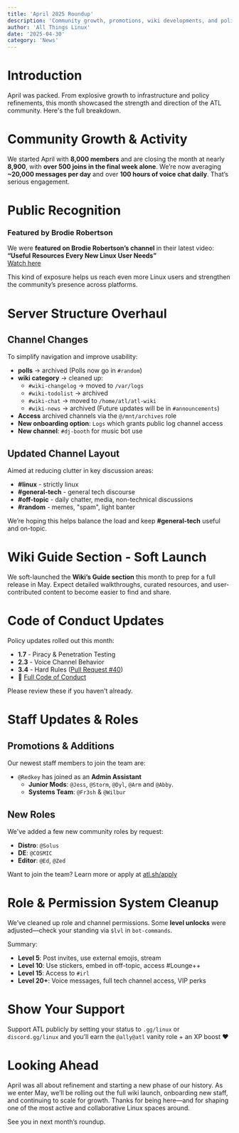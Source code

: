 ```yaml
---
title: 'April 2025 Roundup'
description: 'Community growth, promotions, wiki developments, and policy updates from April 2025.'
author: 'All Things Linux'
date: '2025-04-30'
category: 'News'
---
```


# Introduction

April was packed. From explosive growth to infrastructure and policy refinements, this month showcased the strength and direction of the ATL community. Here's the full breakdown.

# Community Growth & Activity

We started April with **8,000 members** and are closing the month at nearly **8,900**, with **over 500 joins in the final week alone**. We’re now averaging **~20,000 messages per day** and over **100 hours of voice chat daily**. That’s serious engagement.

# Public Recognition

### Featured by Brodie Robertson

We were **featured on Brodie Robertson’s channel** in their latest video:  
**“Useful Resources Every New Linux User Needs”**  
[Watch here](https://www.youtube.com/watch?v=jxhMA0G2_MA)

This kind of exposure helps us reach even more Linux users and strengthen the community’s presence across platforms.

# Server Structure Overhaul

## Channel Changes

To simplify navigation and improve usability:

- **polls** → archived (Polls now go in `#random`)
- **wiki category** → cleaned up:
  - `#wiki-changelog` → moved to `/var/logs`
  - `#wiki-todolist` → archived
  - `#wiki-chat` → moved to `/home/atl/atl-wiki`
  - `#wiki-news` → archived (Future updates will be in `#announcements`)
- **Access** archived channels via the `@/mnt/archives` role
- **New onboarding option**: `Logs` which grants public log channel access
- **New channel**: `#dj-booth` for music bot use

## Updated Channel Layout

Aimed at reducing clutter in key discussion areas:

- **#linux** - strictly linux
- **#general-tech** - general tech discourse
- **#off-topic** - daily chatter, media, non-technical discussions
- **#random** - memes, "spam", light banter

We’re hoping this helps balance the load and keep **#general-tech** useful and on-topic.

# Wiki Guide Section - Soft Launch

We soft-launched the **Wiki’s Guide section** this month to prep for a full release in May. Expect detailed walkthroughs, curated resources, and user-contributed content to become easier to find and share.

# Code of Conduct Updates

Policy updates rolled out this month:

- **1.7** - Piracy & Penetration Testing
- **2.3** - Voice Channel Behavior
- **3.4** - Hard Rules ([Pull Request #40](https://github.com/allthingslinux/code-of-conduct/pull/40))
- 📄 [Full Code of Conduct](https://allthingslinux.org/code-of-conduct#hard-rules)

Please review these if you haven't already.

# Staff Updates & Roles

## Promotions & Additions

Our newest staff members to join the team are:

- `@Redkey` has joined as an **Admin Assistant**
  - **Junior Mods**: `@Jess`, `@Storm`, `@Dyl`, `@Arm` and `@Abby`.
  - **Systems Team**: `@Fr3sh` & `@Wilbur`

## New Roles

We've added a few new community roles by request:

- **Distro**: `@Solus`
- **DE**: `@COSMIC`
- **Editor**: `@Ed`, `@Zed`

Want to join the team? Learn more or apply at [atl.sh/apply](https://atl.sh/apply)

# Role & Permission System Cleanup

We’ve cleaned up role and channel permissions. Some **level unlocks** were adjusted—check your standing via `$lvl` in `bot-commands`.

Summary:

- **Level 5**: Post invites, use external emojis, stream
- **Level 10**: Use stickers, embed in off-topic, access #Lounge++
- **Level 15**: Access to `#irl`
- **Level 20+**: Voice messages, full tech channel access, VIP perks

# Show Your Support

Support ATL publicly by setting your status to `.gg/linux` or `discord.gg/linux` and you’ll earn the `@ally@atl` vanity role + an XP boost ❤️

# Looking Ahead

April was all about refinement and starting a new phase of our history. As we enter May, we’ll be rolling out the full wiki launch, onboarding new staff, and continuing to scale for growth. Thanks for being here—and for shaping one of the most active and collaborative Linux spaces around.

See you in next month’s roundup.
